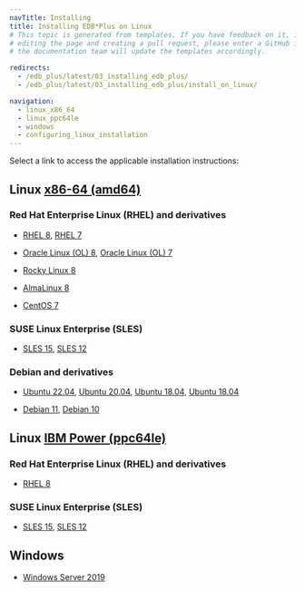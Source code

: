 ```yaml
---
navTitle: Installing
title: Installing EDB*Plus on Linux
# This topic is generated from templates. If you have feedback on it, instead of
# editing the page and creating a pull request, please enter a GitHub issue and
# the documentation team will update the templates accordingly.

redirects:
  - /edb_plus/latest/03_installing_edb_plus/
  - /edb_plus/latest/03_installing_edb_plus/install_on_linux/

navigation:
  - linux_x86_64
  - linux_ppc64le
  - windows
  - configuring_linux_installation
---
```


Select a link to access the applicable installation instructions:

## Linux [x86-64 (amd64)](linux_x86_64)

### Red Hat Enterprise Linux (RHEL) and derivatives

- [RHEL 8](linux_x86_64/edbplus_rhel_8), [RHEL 7](linux_x86_64/edbplus_rhel_7)

- [Oracle Linux (OL) 8](linux_x86_64/edbplus_rhel_8), [Oracle Linux (OL) 7](linux_x86_64/edbplus_rhel_7)

- [Rocky Linux 8](linux_x86_64/edbplus_other_linux_8)

- [AlmaLinux 8](linux_x86_64/edbplus_other_linux_8)

- [CentOS 7](linux_x86_64/edbplus_centos_7)

### SUSE Linux Enterprise (SLES)

- [SLES 15](linux_x86_64/edbplus_sles_15), [SLES 12](linux_x86_64/edbplus_sles_12)

### Debian and derivatives

- [Ubuntu 22.04](linux_x86_64/edbplus_ubuntu_22), [Ubuntu 20.04](linux_x86_64/edbplus_ubuntu_20), [Ubuntu 18.04](linux_x86_64/edbplus_ubuntu_18), [Ubuntu 18.04](linux_x86_64/edbplus_ubuntu_18)

- [Debian 11](linux_x86_64/edbplus_debian_11), [Debian 10](linux_x86_64/edbplus_debian_10)

## Linux [IBM Power (ppc64le)](linux_ppc64le)

### Red Hat Enterprise Linux (RHEL) and derivatives

- [RHEL 8](linux_ppc64le/edbplus_rhel_8)

### SUSE Linux Enterprise (SLES)

- [SLES 15](linux_ppc64le/edbplus_sles_15), [SLES 12](linux_ppc64le/edbplus_sles_12)

## Windows

- [Windows Server 2019](windows)

